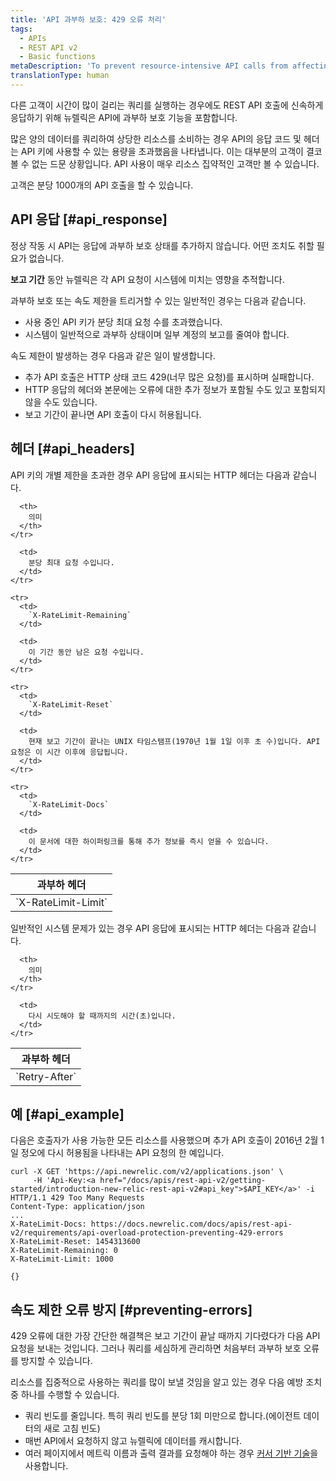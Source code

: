 ```yaml
---
title: 'API 과부하 보호: 429 오류 처리'
tags:
  - APIs
  - REST API v2
  - Basic functions
metaDescription: 'To prevent resource-intensive API calls from affecting other customers'' API calls, New Relic''s REST API includes overload protection.'
translationType: human
---
```


다른 고객이 시간이 많이 걸리는 쿼리를 실행하는 경우에도 REST API 호출에 신속하게 응답하기 위해 뉴렐릭은 API에 과부하 보호 기능을 포함합니다.

많은 양의 데이터를 쿼리하여 상당한 리소스를 소비하는 경우 API의 응답 코드 및 헤더는 API 키에 사용할 수 있는 용량을 초과했음을 나타냅니다. 이는 대부분의 고객이 결코 볼 수 없는 드문 상황입니다. API 사용이 매우 리소스 집약적인 고객만 볼 수 있습니다.

고객은 분당 1000개의 API 호출을 할 수 있습니다.

## API 응답 [#api_response]

정상 작동 시 API는 응답에 과부하 보호 상태를 추가하지 않습니다. 어떤 조치도 취할 필요가 없습니다.

**보고 기간** 동안 뉴렐릭은 각 API 요청이 시스템에 미치는 영향을 추적합니다.

과부하 보호 또는 속도 제한을 트리거할 수 있는 일반적인 경우는 다음과 같습니다.

* 사용 중인 API 키가 분당 최대 요청 수를 초과했습니다.
* 시스템이 일반적으로 과부하 상태이며 일부 계정의 보고를 줄여야 합니다.

속도 제한이 발생하는 경우 다음과 같은 일이 발생합니다.

* 추가 API 호출은 HTTP 상태 코드 429(너무 많은 요청)를 표시하며 실패합니다.
* HTTP 응답의 헤더와 본문에는 오류에 대한 추가 정보가 포함될 수도 있고 포함되지 않을 수도 있습니다.
* 보고 기간이 끝나면 API 호출이 다시 허용됩니다.

## 헤더 [#api_headers]

API 키의 개별 제한을 초과한 경우 API 응답에 표시되는 HTTP 헤더는 다음과 같습니다.

<table>
  <thead>
    <tr>
      <th>
        과부하 헤더
      </th>

      <th>
        의미
      </th>
    </tr>
  </thead>

  <tbody>
    <tr>
      <td>
        `X-RateLimit-Limit`
      </td>

      <td>
        분당 최대 요청 수입니다.
      </td>
    </tr>

    <tr>
      <td>
        `X-RateLimit-Remaining`
      </td>

      <td>
        이 기간 동안 남은 요청 수입니다.
      </td>
    </tr>

    <tr>
      <td>
        `X-RateLimit-Reset`
      </td>

      <td>
        현재 보고 기간이 끝나는 UNIX 타임스탬프(1970년 1월 1일 이후 초 수)입니다. API 요청은 이 시간 이후에 응답됩니다.
      </td>
    </tr>

    <tr>
      <td>
        `X-RateLimit-Docs`
      </td>

      <td>
        이 문서에 대한 하이퍼링크를 통해 추가 정보를 즉시 얻을 수 있습니다.
      </td>
    </tr>
  </tbody>
</table>

일반적인 시스템 문제가 있는 경우 API 응답에 표시되는 HTTP 헤더는 다음과 같습니다.

<table>
  <thead>
    <tr>
      <th style={{ width: "400px" }}>
        과부하 헤더
      </th>

      <th>
        의미
      </th>
    </tr>
  </thead>

  <tbody>
    <tr>
      <td id="overload-reset">
        `Retry-After`
      </td>

      <td>
        다시 시도해야 할 때까지의 시간(초)입니다.
      </td>
    </tr>
  </tbody>
</table>

## 예 [#api_example]

다음은 호출자가 사용 가능한 모든 리소스를 사용했으며 추가 API 호출이 2016년 2월 1일 정오에 다시 허용됨을 나타내는 API 요청의 한 예입니다.

```
curl -X GET 'https://api.newrelic.com/v2/applications.json' \
     -H 'Api-Key:<a href="/docs/apis/rest-api-v2/getting-started/introduction-new-relic-rest-api-v2#api_key">$API_KEY</a>' -i
HTTP/1.1 429 Too Many Requests
Content-Type: application/json
...
X-RateLimit-Docs: https://docs.newrelic.com/docs/apis/rest-api-v2/requirements/api-overload-protection-preventing-429-errors
X-RateLimit-Reset: 1454313600
X-RateLimit-Remaining: 0
X-RateLimit-Limit: 1000

{}
```

## 속도 제한 오류 방지 [#preventing-errors]

429 오류에 대한 가장 간단한 해결책은 보고 기간이 끝날 때까지 기다렸다가 다음 API 요청을 보내는 것입니다. 그러나 쿼리를 세심하게 관리하면 처음부터 과부하 보호 오류를 방지할 수 있습니다.

리소스를 집중적으로 사용하는 쿼리를 많이 보낼 것임을 알고 있는 경우 다음 예방 조치 중 하나를 수행할 수 있습니다.

* 쿼리 빈도를 줄입니다. 특히 쿼리 빈도를 분당 1회 미만으로 합니다.(에이전트 데이터의 새로 고침 빈도)
* 매번 API에서 요청하지 않고 뉴렐릭에 데이터를 캐시합니다.
* 여러 페이지에서 메트릭 이름과 출력 결과를 요청해야 하는 경우 [커서 기반 기술](/docs/apis/rest-api-v2/requirements/pagination-api-output#metric_name_cursor_paging)을 사용합니다.
